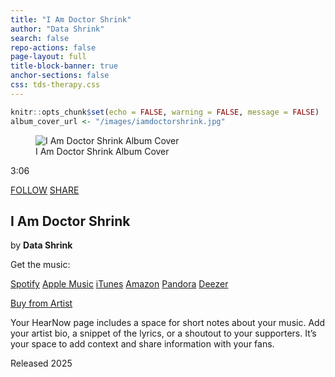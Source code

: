 ```yaml
---
title: "I Am Doctor Shrink"
author: "Data Shrink"
search: false
repo-actions: false
page-layout: full
title-block-banner: true
anchor-sections: false
css: tds-therapy.css
---
```


```r
knitr::opts_chunk$set(echo = FALSE, warning = FALSE, message = FALSE)
album_cover_url <- "/images/iamdoctorshrink.jpg"
```

::: {.music-player-container}

<!-- Album Cover with Play Button -->
::: {.album-cover-section}
::: {.album-cover-wrapper}
![I Am Doctor Shrink Album Cover](/images/iamdoctorshrink.jpg){.album-cover}

::: {.play-bar}
<i class="fas fa-play play-button"></i>
<span class="track-duration">3:06</span>
:::
:::

::: {.player-actions}
<a href="#" class="btn-follow"><i class="far fa-circle-user"></i> FOLLOW</a>
<a href="#" class="btn-share"><i class="fas fa-share"></i> SHARE</a>
:::
:::

<!-- Song Title and Artist -->
::: {.song-info}
# I Am Doctor Shrink

::: {.artist-credit}
by **Data Shrink**
:::
:::

<!-- Streaming Platform Links -->
::: {.streaming-section}
::: {.get-music-label}
Get the music:
:::

::: {.streaming-buttons}
<a href="#" class="btn-spotify"><i class="fab fa-spotify"></i> Spotify</a>
<a href="#" class="btn-apple"><i class="fab fa-apple"></i> Apple Music</a>
<a href="#" class="btn-itunes"><i class="fab fa-itunes"></i> iTunes</a>
<a href="#" class="btn-amazon"><i class="fab fa-amazon"></i> Amazon</a>
<a href="#" class="btn-pandora"><i class="fab fa-pandora"></i> Pandora</a>
<a href="#" class="btn-deezer"><i class="fab fa-deezer"></i> Deezer</a>
:::
:::

<!-- Buy from Artist Button -->
::: {.buy-artist-section}
<a href="#" class="btn-buy-artist"><i class="fas fa-shopping-cart"></i> Buy from Artist</a>
:::

<!-- Description Text -->
::: {.description}
Your HearNow page includes a space for short notes about your music. Add your artist bio, a snippet of the lyrics, or a shoutout to your supporters. It's your space to add context and share information with your fans.
:::

<!-- Release Year -->
::: {.release-info}
Released 2025
:::

<!-- Social Media Links -->
::: {.social-links}
<a href="#" class="social-btn"><i class="fab fa-facebook-f"></i></a>
<a href="#" class="social-btn"><i class="fab fa-youtube"></i></a>
<a href="#" class="social-btn"><i class="fab fa-instagram"></i></a>
<a href="#" class="social-btn"><i class="fas fa-home"></i></a>
:::

:::